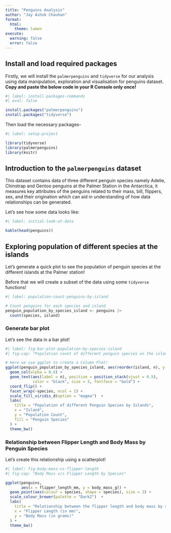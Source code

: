 ```yaml
---
title: "Penguins Analysis"
author: "Jay Ashok Chauhan"
format: 
  html:
    theme: lumen
execute: 
  warning: false
  error: false
---
```


## Install and load required packages

Firstly, we will install the `palmerpenguins` and `tidyverse` for our analysis using data manipulation, exploration and visualisation for penguins dataset. 
**Copy and paste the below code in your R Console only once!**

```r
#| label: install-packages-commands
#| eval: false

install.packages("palmerpenguins")
install.packages("tidyverse")
```

Then load the necessary packages-

```r
#| label: setup-project

library(tidyverse)
library(palmerpenguins)
library(knitr)
```

## Introduction to the `palmerpenguins` dataset

This dataset contains data of three different penguin species namely Adelie, Chinstrap and Gentoo penguins at the Palmer Station in the Antarctica, it measures key attributes of the penguins related to their mass, bill, flippers, sex, and their origination which can aid in understanding of how data relationships can be generated.

Let's see how some data looks like:

```r
#| label: initial-look-at-data

kable(head(penguins))
```

## Exploring population of different species at the islands

Let's generate a quick plot to see the population of penguin species at the different islands at the Palmer station! 

Before that we will create a subset of the data using some `tidyverse` functions!

```r
#| label: population-count-penguins-by-island

# Count penguins for each species and island
penguin_population_by_species_island <- penguins |>
  count(species, island)
```

### Generate bar plot

Let's see the data in a bar plot!

```r
#| label: fig-bar-plot-population-by-species-island
#| fig-cap: "Population count of different penguin species on the islands at the Palmer Station"

# Here we use ggplot to create a Column Plot!
ggplot(penguin_population_by_species_island, aes(reorder(island, n), y = n, fill = species)) +
  geom_col(alpha = 0.6) +
  geom_text(aes(label = n), position = position_stack(vjust = 0.5), 
            color = "black", size = 3, fontface = "bold") +
  coord_flip() +
  facet_wrap(~species, ncol = 1) +
  scale_fill_viridis_d(option = "magma")  +
  labs(
    title = "Population of different Penguin Species by Islands",
    x = "Island",
    y = "Population Count",
    fill = "Penguin Species"
  ) +
  theme_bw()
```

### Relationship between Flipper Length and Body Mass by Penguin Species

Let's create this relationship using a scatterplot!

```r
#| label: fig-body-mass-vs-flipper-length
#| fig-cap: "Body Mass v/s Flipper Length by Species"

ggplot(penguins,
       aes(x = flipper_length_mm, y = body_mass_g)) +
  geom_point(aes(colour = species, shape = species), size = 2) +
  scale_colour_brewer(palette = "Dark2")  +
  labs(
    title = "Relationship between the flipper length and body mass by species",
    x = "Flipper Length (in mm)",
    y = "Body Mass (in grams)"
  ) +
  theme_bw()
```

